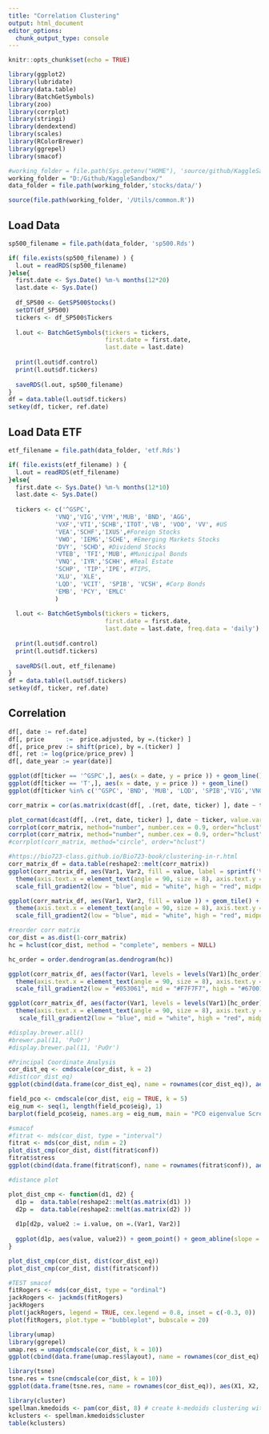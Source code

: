 ---
title: "Correlation Clustering"
output: html_document
editor_options: 
  chunk_output_type: console
---

```{r setup, include=FALSE}
knitr::opts_chunk$set(echo = TRUE)

library(ggplot2)
library(lubridate)
library(data.table)
library(BatchGetSymbols)
library(zoo)
library(corrplot)
library(stringi)
library(dendextend)
library(scales)
library(RColorBrewer)
library(ggrepel)
library(smacof)

#working_folder = file.path(Sys.getenv("HOME"), 'source/github/KaggleSandbox/')
working_folder = "D:/Github/KaggleSandbox/"
data_folder = file.path(working_folder,'stocks/data/')

source(file.path(working_folder, '/Utils/common.R'))

```

## Load Data
```{r load_data, include=FALSE}
sp500_filename = file.path(data_folder, 'sp500.Rds')

if( file.exists(sp500_filename) ) {
  l.out = readRDS(sp500_filename)
}else{
  first.date <- Sys.Date() %m-% months(12*20)
  last.date <- Sys.Date()
  
  df_SP500 <- GetSP500Stocks()
  setDT(df_SP500)
  tickers <- df_SP500$Tickers
  
  l.out <- BatchGetSymbols(tickers = tickers,
                           first.date = first.date,
                           last.date = last.date)
  
  print(l.out$df.control)
  print(l.out$df.tickers)
  
  saveRDS(l.out, sp500_filename)
}
df = data.table(l.out$df.tickers)
setkey(df, ticker, ref.date)
```

## Load Data ETF
```{r load_data_etf, include=FALSE}
etf_filename = file.path(data_folder, 'etf.Rds')

if( file.exists(etf_filename) ) {
  l.out = readRDS(etf_filename)
}else{
  first.date <- Sys.Date() %m-% months(12*10)
  last.date <- Sys.Date()
  
  tickers <- c('^GSPC',
             'VNQ','VIG','VYM','MUB', 'BND', 'AGG', 
             'VXF','VTI','SCHB','ITOT','VB', 'VOO', 'VV', #US
             'VEA','SCHF','IXUS',#Foreign Stocks
             'VWO', 'IEMG','SCHE', #Emerging Markets Stocks
             'DVY', 'SCHD', #Dividend Stocks
             'VTEB', 'TFI','MUB', #Municipal Bonds
             'VNQ', 'IYR','SCHH', #Real Estate
             'SCHP', 'TIP','IPE', #TIPS,
             'XLU', 'XLE',
             'LQD', 'VCIT', 'SPIB', 'VCSH', #Corp Bonds
             'EMB', 'PCY', 'EMLC' 
             )
  
  l.out <- BatchGetSymbols(tickers = tickers,
                           first.date = first.date,
                           last.date = last.date, freq.data = 'daily')
  
  print(l.out$df.control)
  print(l.out$df.tickers)
  
  saveRDS(l.out, etf_filename)
}
df = data.table(l.out$df.tickers)
setkey(df, ticker, ref.date)
```

## Correlation
```{r correlation, include=FALSE}

df[, date := ref.date]
df[, price      :=  price.adjusted, by =.(ticker) ]
df[, price_prev := shift(price), by =.(ticker) ]
df[, ret := log(price/price_prev) ]
df[, date_year := year(date)]

ggplot(df[ticker == '^GSPC',], aes(x = date, y = price )) + geom_line()
ggplot(df[ticker == 'T',], aes(x = date, y = price )) + geom_line()
ggplot(df[ticker %in% c('^GSPC', 'BND', 'MUB', 'LQD', 'SPIB','VIG','VNQ', 'XLU', 'VCSH') ,], aes(x = date, y = price )) + geom_line() + facet_wrap(~ticker, scales = 'free')

corr_matrix = cor(as.matrix(dcast(df[, .(ret, date, ticker) ], date ~ ticker, value.var = 'ret', fun.aggregate = mean)[,-1]), method  = "spearman", use="pairwise.complete.obs")

plot_cormat(dcast(df[, .(ret, date, ticker) ], date ~ ticker, value.var = 'ret', fun.aggregate = mean)[,-1])
corrplot(corr_matrix, method="number", number.cex = 0.9, order="hclust")
corrplot(corr_matrix, method="number", number.cex = 0.9, order="hclust", hclust.method = "complete")
#corrplot(corr_matrix, method="circle", order="hclust")

#https://bio723-class.github.io/Bio723-book/clustering-in-r.html
corr_matrix_df = data.table(reshape2::melt(corr_matrix))
ggplot(corr_matrix_df, aes(Var1, Var2, fill = value, label = sprintf('%.2f', value) )) + geom_tile() + geom_text() + 
  theme(axis.text.x = element_text(angle = 90, size = 8), axis.text.y = element_text(size = 8), axis.title.x = element_blank(), axis.title.y = element_blank()) + 
  scale_fill_gradient2(low = "blue", mid = "white", high = "red", midpoint = 0)

ggplot(corr_matrix_df, aes(Var1, Var2, fill = value )) + geom_tile() + 
  theme(axis.text.x = element_text(angle = 90, size = 8), axis.text.y = element_text(size = 8), axis.title.x = element_blank(), axis.title.y = element_blank()) + 
  scale_fill_gradient2(low = "blue", mid = "white", high = "red", midpoint = 0)

#reorder corr matrix
cor_dist = as.dist(1-corr_matrix)
hc = hclust(cor_dist, method = "complete", members = NULL)

hc_order = order.dendrogram(as.dendrogram(hc))

ggplot(corr_matrix_df, aes(factor(Var1, levels = levels(Var1)[hc_order]), factor(Var2, levels = rev(levels(Var2)[hc_order]) ), fill = value, label = sprintf('%.2f', value) )) + geom_tile() + geom_text() + 
  theme(axis.text.x = element_text(angle = 90, size = 8), axis.text.y = element_text(size = 8), axis.title.x = element_blank(), axis.title.y = element_blank()) + 
  scale_fill_gradient2(low = "#053061", mid = "#F7F7F7", high = "#67001F", midpoint = 0) + scale_x_discrete(position = "top") 

ggplot(corr_matrix_df, aes(factor(Var1, levels = levels(Var1)[hc_order]), factor(Var2, levels = rev(levels(Var2)[hc_order]) ), fill = value, label = sprintf('%.2f', value) )) + geom_tile() + geom_text() + 
  theme(axis.text.x = element_text(angle = 90, size = 8), axis.text.y = element_text(size = 8), axis.title.x = element_blank(), axis.title.y = element_blank()) + 
   scale_fill_gradient2(low = "blue", mid = "white", high = "red", midpoint = 0) + scale_x_discrete(position = "top")

#display.brewer.all()
#brewer.pal(11, 'PuOr')
#display.brewer.pal(11, 'PuOr')

#Principal Coordinate Analysis
cor_dist_eq <- cmdscale(cor_dist, k = 2)
#dist(cor_dist_eq)
ggplot(cbind(data.frame(cor_dist_eq), name = rownames(cor_dist_eq)), aes(X1, X2, label = name)) + geom_point() +  geom_text_repel()

field_pco <- cmdscale(cor_dist, eig = TRUE, k = 5)
eig_num <- seq(1, length(field_pco$eig), 1)
barplot(field_pco$eig, names.arg = eig_num, main = "PCO eigenvalue Scree plot")

#smacof
#fitrat <- mds(cor_dist, type = "interval")
fitrat <- mds(cor_dist, ndim = 2)
plot_dist_cmp(cor_dist, dist(fitrat$conf))
fitrat$stress
ggplot(cbind(data.frame(fitrat$conf), name = rownames(fitrat$conf)), aes(D1, D2, label = name)) + geom_point() +  geom_text_repel()

#distance plot

plot_dist_cmp <- function(d1, d2) {
  d1p =  data.table(reshape2::melt(as.matrix(d1) ))
  d2p =  data.table(reshape2::melt(as.matrix(d2) ))
  
  d1p[d2p, value2 := i.value, on =.(Var1, Var2)]
  
  ggplot(d1p, aes(value, value2)) + geom_point() + geom_abline(slope = 1, color = 'red')
}

plot_dist_cmp(cor_dist, dist(cor_dist_eq))
plot_dist_cmp(cor_dist, dist(fitrat$conf))

#TEST smacof
fitRogers <- mds(cor_dist, type = "ordinal")
jackRogers <- jackmds(fitRogers)
jackRogers
plot(jackRogers, legend = TRUE, cex.legend = 0.8, inset = c(-0.3, 0))
plot(fitRogers, plot.type = "bubbleplot", bubscale = 20)

library(umap)
library(ggrepel)
umap.res = umap(cmdscale(cor_dist, k = 10))
ggplot(cbind(data.frame(umap.res$layout), name = rownames(cor_dist_eq) ), aes(X1, X2, label = name)) + geom_point() +  geom_text_repel()

library(tsne)
tsne.res = tsne(cmdscale(cor_dist, k = 10))
ggplot(data.frame(tsne.res, name = rownames(cor_dist_eq)), aes(X1, X2, label = name)) + geom_point(aes(X1, X2)) + geom_text_repel()

library(cluster)
spellman.kmedoids <- pam(cor_dist, 8) # create k-medoids clustering with 8 clusters
kclusters <- spellman.kmedoids$cluster
table(kclusters)

```